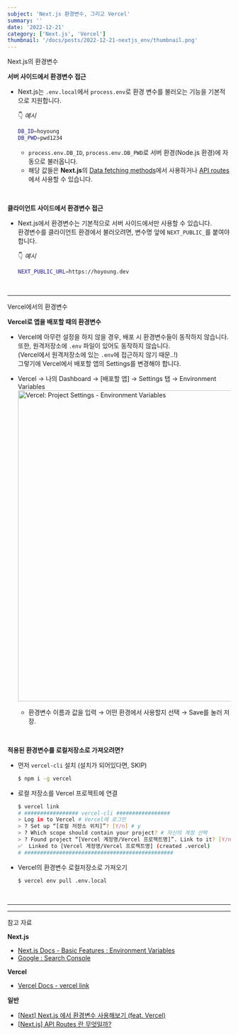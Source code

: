 ```yaml
---
subject: 'Next.js 환경변수, 그리고 Vercel'
summary: ''
date: '2022-12-21'
category: ['Next.js', 'Vercel']
thumbnail: '/docs/posts/2022-12-21-nextjs_env/thumbnail.png'
---
```


<Typography variant="h3" backgroundColor="gray">
  <span>Next.js의 환경변수</span>
</Typography>
<br />

**서버 사이드에서 환경변수 접근**

- Next.js는 `.env.local`에서 `process.env`로 환경 변수를 불러오는 기능을 기본적으로 지원합니다.

  👇 _예시_

  ```bash
  DB_ID=hoyoung
  DB_PWD=pwd1234
  ```

  - `process.env.DB_ID`, `process.env.DB_PWD`로 <Typography color="blue400" isBold>서버 환경(Node.js 환경)</Typography>에 자동으로 불러옵니다.
  - 해당 값들은 **Next.js**의 [Data fetching methods](https://nextjs.org/docs/basic-features/data-fetching/overview)에서 사용하거나 [API routes](https://nextjs.org/docs/api-routes/introduction)에서 사용할 수 있습니다.

<br />

**클라이언트 사이드에서 환경변수 접근**

- Next.js에서 환경변수는 기본적으로 서버 사이드에서만 사용할 수 있습니다.  
  환경변수를 클라이언트 환경에서 불러오려면, 변수명 앞에 `NEXT_PUBLIC_`를 붙여야합니다.

  👇 _예시_

  ```bash
  NEXT_PUBLIC_URL=https://hoyoung.dev
  ```

<br />

---

<Typography variant="h3" backgroundColor="gray">
  <span>Vercel에서의 환경변수</span>
</Typography>
<br />

**Vercel로 앱을 배포할 때의 환경변수**

- Vercel에 아무런 설정을 하지 않을 경우, 배포 시 환경변수들이 동작하지 않습니다.  
  또한, 원격저장소에 `.env` 파일이 있어도 동작하지 않습니다.  
  (Vercel에서 원격저장소에 있는 `.env`에 접근하지 않기 때문..!)  
  그렇기에 Vercel에서 배포할 앱의 <Typography color="blue500">Settings</Typography>를 변경해야 합니다.

- <Typography color="gray">Vercel</Typography> → <Typography color="gray">
    나의 Dashboard
  </Typography> → <Typography color="gray">[배포할 앱]</Typography> → <Typography color="gray">
    Settings 탭
  </Typography> → <Typography color="gray">Environment Variables</Typography>
  <br />
  <img
    src="/docs/posts/2022-12-21-nextjs_env/01.png"
    alt="Vercel: Project Settings - Environment Variables"
    width="700"
  />
  - 환경변수 이름과 값을 입력 → 어떤 환경에서 사용할지 선택 → <Typography color="blue400" isBold>Save</Typography>를 눌러 저장.

<br />

**적용된 환경변수를 로컬저장소로 가져오려면?**

- 먼저 `vercel-cli` 설치 (설치가 되어있다면, SKIP)
  ```bash
  $ npm i -g vercel
  ```
- 로컬 저장소를 Vercel 프로젝트에 연결
  ```bash
  $ vercel link
  # ################# vercel-cli #################
  > Log in to Vercel # Vercel에 로그인
  > ? Set up “[로컬 저장소 위치]”? [Y/n] # y
  > ? Which scope should contain your project? # 자신의 계정 선택
  > ? Found project “[Vercel 계정명/Vercel 프로젝트명]”. Link to it? [Y/n] # y
  ✅  Linked to [Vercel 계정명/Vercel 프로젝트명] (created .vercel)
  # ###############################################
  ```
- Vercel의 환경변수 로컬저장소로 가져오기
  ```bash
  $ vercel env pull .env.local
  ```


<br />

---

---

<Typography backgroundColor="yellow" variant="p" isBold>
  <span>참고 자료</span>
</Typography>

**Next.js**

- [Next.js Docs - Basic Features : Environment Variables](https://nextjs.org/docs/basic-features/environment-variables)
- [Google : Search Console](https://search.google.com/search-console/about)

**Vercel**

- [Vercel Docs - vercel link](https://vercel.com/docs/cli/link)

**일반**

- [[Next] Next.js 에서 환경변수 사용해보기 (feat. Vercel)](https://junjangsee.tistory.com/entry/Nextjs-에서-환경변수-사용해보기-feat-Vercel)
- [[Next.js] API Routes 란 무엇일까?](https://handhand.tistory.com/280)
